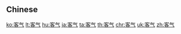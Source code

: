{{also|客氣}}
==Chinese==
{{zh-see|客氣}}

[[ko:客气]]
[[lt:客气]]
[[hu:客气]]
[[ja:客气]]
[[ta:客气]]
[[th:客气]]
[[chr:客气]]
[[uk:客气]]
[[zh:客气]]